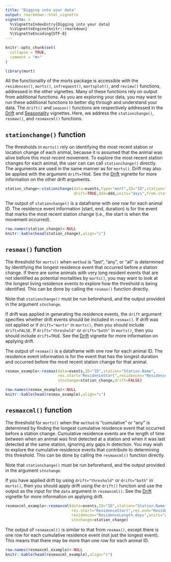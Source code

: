 ```yaml
---
title: "Digging into your data"
output: rmarkdown::html_vignette
vignette: >
  %\VignetteIndexEntry{Digging into your data}
  %\VignetteEngine{knitr::rmarkdown}
  %\VignetteEncoding{UTF-8}
---
```


```r
knitr::opts_chunk$set(
  collapse = TRUE,
  comment = "#>"
)
```

```r
library(mort)
```
All the functionality of the morts package is accessible with the `residences()`, `morts()`, `infrequent()`, `mortsplot()`, and `review()` functions, addressed in the other vignettes. Many of these functions rely on output from additional functions. As you are exploring your data, you may want to run these additional functions to better dig through and understand your data. The `drift()` and `season()` functions are respectively addressed in the [Drift](https://rosieluain.github.io/mort/articles/a3_drift.html) and [Seasonality](https://rosieluain.github.io/mort/articles/a4_season.html) vignettes. Here, we address the `stationchange()`, `resmax()`, and `resmaxcml()` functions. 

## `stationchange()` function
The thresholds in `morts()` rely on identifying the most recent station or location change of each animal, because it is assumed that the animal was alive before this most recent movement. To explore the most recent station changes for each animal, the user can can call `stationchange()` directly. The arguments are used in the same manner as for `morts()`. Drift may also be applied with the argument `drift=TRUE`. See the [Drift](https://rosieluain.github.io/mort/articles/a3_drift.html) vignette for more information on the other drift arguments.

```r
station_change<-stationchange(data=events,type="mort",ID="ID",station="Station.Name",
                              drift=TRUE,ddd=ddd,units="days",from.station="From",to.station="To")
```

The output of `stationchange()` is a dataframe with one row for each animal ID. The residence event information (start, end, duration) is for the event that marks the most recent station change (i.e., the start is when the movement occurred).
```r
row.names(station_change)<-NULL
knitr::kable(head(station_change),align="c")
```

## `resmax()` function
The threshold for `morts()` when `method` is "last", "any", or "all" is determined by identifying the longest residence event that occurred before a station change. If there are some animals with very long resident events that are not identified as potential mortalities by `morts()`, you may want to look at the longest living residence events to explore how the threshold is being identified. This can be done by calling the `resmax()` function directly. 

Note that `stationchange()` must be run beforehand, and the output provided in the argument `stnchange`.

If drift was applied in generating the residence events, the `drift` argument specifies whether drift events should be included in `resmax()`. If drift was not applied or if `drift="morts"` in `morts()`, then you should include `drift=FALSE`. If `drift="threshold"` or `drift="both"` in `morts()`, then you should include `drift=TRUE`. See the [Drift](https://rosieluain.github.io/mort/articles/a3_drift.html) vignette for more information on applying drift. 

The output of `resmax()` is a dataframe with one row for each animal ID. The residence event information is for the event that has the longest duration and occurred before the most recent station change for that animal. 
```r
resmax_example<-resmax(data=events,ID="ID",station="Station.Name",
                       res.start="ResidenceStart",residences="ResidenceLength.days",
                       stnchange=station_change,drift=FALSE)
```
```r
row.names(resmax_example)<-NULL
knitr::kable(head(resmax_example),align="c")
```

## `resmaxcml()` function
The threshold for `morts()` when the `method` is "cumulative" or "any" is determined by finding the longest cumulative residence event that occurred before a station change. Cumulative residence events are the length of time between when an animal was first detected at a station and when it was last detected at the same station, ignoring any gaps in detection. You may wish to explore the cumulative residence events that contribute to determining this threshold. This can be done by calling the `resmaxcml()` function directly. 

Note that `stationchange()` must be run beforehand, and the output provided in the argument `stnchange`. 

If you have applied drift by using `drift="threshold"` or `drift="both"` in `morts()`, then you should apply drift using the `drift()` function and use the output as the input for the `data` argument in `resmaxcml()`. See the [Drift](https://rosieluain.github.io/mort/articles/a3_drift.html) vignette for more information on applying drift. 

```r
resmaxcml_example<-resmaxcml(data=events,ID="ID",station="Station.Name",
                             res.start="ResidenceStart",res.end="ResidenceEnd",
                             residences="ResidenceLength.days",units="days",
                             stnchange=station_change)
```

The output of `resmaxcml()` is similar to that from `resmax()`, except there is one row for each cumulative residence event (not just the longest event). This means that there may be more than one row for each animal ID. 
```r
row.names(resmaxcml_example)<-NULL
knitr::kable(head(resmaxcml_example),align="c")
```





